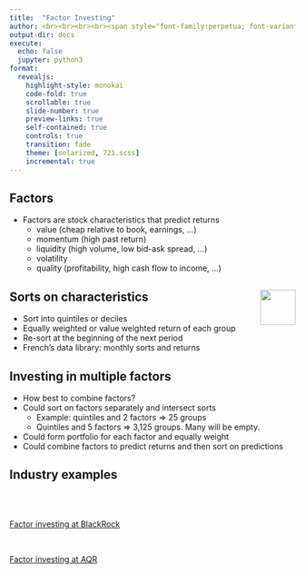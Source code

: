 ```yaml
---
title:  "Factor Investing"
author: <br><br><br><br><span style="font-family:perpetua; font-variant:small-caps; color:#606060;">Kerry Back</span><br><br><img src="RiceBusiness-transparent-logo-sm.png"  height=80>
output-dir: docs
execute:
  echo: false
  jupyter: python3
format: 
  revealjs:
    highlight-style: monokai
    code-fold: true
    scrollable: true
    slide-number: true
    preview-links: true
    self-contained: true
    controls: true
    transition: fade
    theme: [solarized, 721.scss]
    incremental: true
---
```


## Factors

- Factors are stock characteristics that predict returns
  - value (cheap relative to book, earnings, ...)
  - momentum (high past return)
  - liquidity (high volume, low bid-ask spread, ...)
  - volatility
  - quality (profitability, high cash flow to income, ...)
  

## Sorts on characteristics <a href=http://bbcx-investments.com/risk/geometric"><img src="images/Rice_Owl.jpg"  style="width:.65in;" align="right"></a>

- Sort into quintiles or deciles
- Equally weighted or value weighted return of each group
- Re-sort at the beginning of the next period
- French's data library: monthly sorts and returns


## Investing in multiple factors

- How best to combine factors?
- Could sort on factors separately and intersect sorts 
  - Example: quintiles and 2 factors $\Rightarrow$ 25 groups
  - Quintiles and 5 factors $\Rightarrow$ 3,125 groups.  Many will be empty.
- Could form portfolio for each factor and equally weight 
- Could combine factors to predict returns and then sort on predictions

## Industry examples

<br><br>

[Factor investing at BlackRock](https://www.blackrock.com/us/individual/investment-ideas/what-is-factor-investing){.external target="_blank"}

<br>

[Factor investing at AQR](https://www.aqr.com/Learning-Center/Systematic-Equities/Systematic-Equities-A-Closer-Look?gclid=Cj0KCQiA_8OPBhDtARIsAKQu0gZS3uj9A0fdCN5eB_P-uUfY0VWr2uY9MW503bgPnO7DbQeVr2_WlxkaAlwhEALw_wcB){.external target="_blank"}
